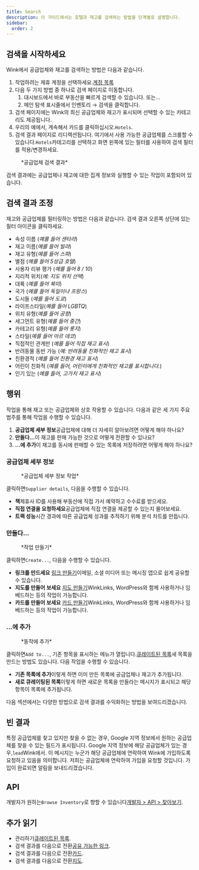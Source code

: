 ```yaml
---
title: Search
description: 이 가이드에서는 호텔과 재고를 검색하는 방법을 단계별로 설명합니다.
sidebar:
  order: 2
---
```


## 검색을 시작하세요

Wink에서 공급업체와 재고를 검색하는 방법은 다음과 같습니다.

1. 작업하려는 제휴 계정을 선택하세요.[계정 목록](https://studio.wink.travel/company/list)
2. 다음 두 가지 방법 중 하나로 검색 페이지로 이동합니다.
   1. 대시보드에서 바로 부동산을 빠르게 검색할 수 있습니다. 또는...
   2. 메인 탐색 표시줄에서 인벤토리 → 검색을 클릭합니다.
3. 검색 페이지에는 Wink의 최신 공급업체와 재고가 표시되며 선택할 수 있는 카테고리도 제공됩니다.
4. 우리의 예에서, 계속해서 카드를 클릭하십시오.`Hotels`.
5. 검색 결과 페이지로 리디렉션됩니다. 여기에서 사용 가능한 공급업체를 스크롤할 수 있습니다.`Hotels`카테고리를 선택하고 화면 왼쪽에 있는 필터를 사용하여 검색 필터를 적용/변경하세요.

<figure>
  <CloudinaryImage width="700" height="570" resize="scale" quality="best" alt="검색 결과" src="academy/search-results" errorImage="noimage_opaque_nyrtl0.png" />

  <figcaption>*공급업체 검색 결과*</figcaption>
</figure>


검색 결과에는 공급업체나 재고에 대한 집계 정보와 실행할 수 있는 작업이 포함되어 있습니다.

## 검색 결과 조정

재고와 공급업체를 필터링하는 방법은 다음과 같습니다. 검색 결과 오른쪽 상단에 있는 필터 아이콘을 클릭하세요.

* 속성 이름 (*예를 들어 센타라*)
* 재고 이름(*예를 들어 빌라*)
* 재고 유형(*예를 들어 스파*)
* 별점 (*예를 들어 5성급 호텔*)
* 사용자 리뷰 평가 (*예를 들어 8 / 10*)
* 지리적 위치(*예: 지도 위치 선택*)
* 대륙 (*예를 들어 북미*)
* 국가 (*예를 들어 독일이나 프랑스*)
* 도시들 (*예를 들어 도쿄*)
* 라이프스타일(*예를 들어 LGBTQ*)
* 위치 유형(*예를 들어 공항*)
* 세그먼트 유형(*예를 들어 중간*)
* 카테고리 유형(*예를 들어 롯지*)
* 스타일(*예를 들어 아르 데코*)
* 직접적인 관계만 (*예를 들어 직접 재고 표시*)
* 반려동물 동반 가능 (*예: 반려동물 친화적인 재고 표시*)
* 친환경적 (*예를 들어 친환경 재고 표시*)
* 어린이 친화적 (*예를 들어, 어린이에게 친화적인 재고를 표시합니다.*)
* 인기 있는 (*예를 들어, 고가치 재고 표시*)

## 행위

작업을 통해 재고 또는 공급업체와 상호 작용할 수 있습니다. 다음과 같은 세 가지 주요 범주를 통해 작업을 수행할 수 있습니다.

1. **공급업체 세부 정보**공급업체에 대해 더 자세히 알아보려면 어떻게 해야 하나요?
2. **만들다...**&#xC774; 재고를 판매 가능한 것으로 어떻게 전환할 수 있나요?
3. **...에 추가**이 재고를 동시에 판매할 수 있는 목록에 저장하려면 어떻게 해야 하나요?

### 공급업체 세부 정보

<figure>
  <CloudinaryImage width="350" height="190" resize="scale" quality="best" alt="공급업체 세부 정보" src="academy/supplier-details" errorImage="noimage_opaque_nyrtl0.png" />

  <figcaption>*공급업체 세부 정보 작업*</figcaption>
</figure>


클릭하면`Supplier details`, 다음을 수행할 수 있습니다.

* **책**제휴사 ID를 사용해 부동산에 직접 가서 예약하고 수수료를 받으세요.
* **직접 연결을 요청하세요**공급업체에 직접 연결을 제공할 수 있는지 물어보세요.
* **트랙 성능**시간 경과에 따른 공급업체 성과를 추적하기 위해 분석 차트를 만듭니다.

### 만들다...

<figure>
  <CloudinaryImage width="350" height="238" resize="scale" quality="best" alt="행위" src="academy/inventory-actions" errorImage="noimage_opaque_nyrtl0.png" />

  <figcaption>*작업 만들기*</figcaption>
</figure>


클릭하면`Create...`, 다음을 수행할 수 있습니다.

* **링크를 만드세요** [링크 만들기](/studio/shareable-links)이메일, 소셜 미디어 또는 메시징 앱으로 쉽게 공유할 수 있습니다.
* **지도를 만들어 보세요** [지도 만들기](/studio/maps)WinkLinks, WordPress와 함께 사용하거나 임베드하는 등의 작업이 가능합니다.
* **카드를 만들어 보세요** [카드 만들기](/studio/cards)WinkLinks, WordPress와 함께 사용하거나 임베드하는 등의 작업이 가능합니다.

### ...에 추가

<figure>
  <CloudinaryImage width="350" height="203" resize="scale" quality="best" alt="행위" src="academy/add-to" errorImage="noimage_opaque_nyrtl0.png" />

  <figcaption>*동작에 추가*</figcaption>
</figure>


클릭하면`Add to...`, 기존 항목을 표시하는 메뉴가 열립니다.[큐레이트된 목록](/studio/curated-lists)새 목록을 만드는 방법도 있습니다. 다음 작업을 수행할 수 있습니다.

* **기존 목록에 추가**이렇게 하면 이미 만든 목록에 공급업체나 재고가 추가됩니다.
* **새로 큐레이팅된 목록**이렇게 하면 새로운 목록을 만들라는 메시지가 표시되고 해당 항목이 목록에 추가됩니다.

다음 섹션에서는 다양한 방법으로 검색 결과를 수익화하는 방법을 보여드리겠습니다.

## 빈 결과

특정 공급업체를 찾고 있지만 찾을 수 없는 경우, Google 지역 정보에서 원하는 공급업체를 찾을 수 있는 필드가 표시됩니다. Google 지역 정보에 해당 공급업체가 있는 경우,`lead`Wink에서.
이 메시지는 누군가 해당 공급업체에 연락하여 Wink에 가입하도록 요청하고 있음을 의미합니다. 저희는 공급업체에 연락하여 가입을 요청할 것입니다. 가입이 완료되면 알림을 보내드리겠습니다.

## API

개발자가 원하는`Browse Inventory`로 향할 수 있습니다[개발자 > API > 찾아보기](/developers/apis/#browse-api).

## 추가 읽기

* 관리하기[큐레이트된 목록](/studio/curated-lists).
* 검색 결과를 다음으로 전환[공유 가능한 링크](/studio/shareable-links).
* 검색 결과를 다음으로 전환[카드](/studio/cards).
* 검색 결과를 다음으로 전환[지도](/studio/maps).

